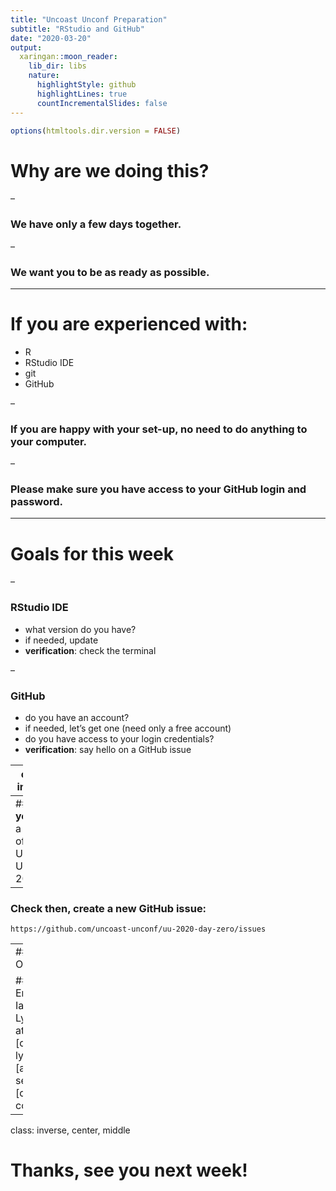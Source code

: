```yaml
---
title: "Uncoast Unconf Preparation"
subtitle: "RStudio and GitHub"
date: "2020-03-20"
output:
  xaringan::moon_reader:
    lib_dir: libs
    nature:
      highlightStyle: github
      highlightLines: true
      countIncrementalSlides: false
---
```


```r
options(htmltools.dir.version = FALSE)
```

# Why are we doing this?

--

### We have only a few days together.

--

### We want you to be as ready as possible.

---

# If you are experienced with:

 - R
 - RStudio IDE
 - git
 - GitHub

--

### If you are happy with your set-up, no need to do anything to your computer.

--

### Please make sure you have access to your GitHub login and password.

---

# Goals for this week

--

### RStudio IDE

- what version do you have?
- if needed, update
- **verification**: check the terminal

--

### GitHub

- do you have an account? 
- if needed, let's get one (need only a free account)
- do you have access to your login credentials?
- **verification**: say hello on a GitHub issue

---
class: inverse

# Questions? Problems?

--
## If **you** are a part of Uncoast Unconf 2020:

--
### Check then, create a new GitHub issue:

`https://github.com/uncoast-unconf/uu-2020-day-zero/issues`

--
## OR

### Email Ian Lyttle at ian [dot] lyttle [at] se [dot] com

---
class: inverse, center, middle

# Thanks, see you next week!

